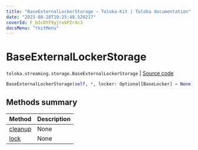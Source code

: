```yaml
---
title: "BaseExternalLockerStorage — Toloka-Kit | Toloka documentation"
date: "2023-08-28T10:25:48.520217"
coverId: F_bIcOYF9yjrxkPZrXc3
docsMenu: "tkitMenu"
---
```


# BaseExternalLockerStorage

`toloka.streaming.storage.BaseExternalLockerStorage` | [Source code](https://github.com/Toloka/toloka-kit/blob/v1.2.1/src/streaming/storage.py#L41)

```python
BaseExternalLockerStorage(self, *, locker: Optional[BaseLocker] = None)
```

## Methods summary

| Method | Description |
| :------| :-----------|
[cleanup](/docs/toloka-kit/reference/toloka.streaming.storage.BaseExternalLockerStorage.cleanup)| None
[lock](/docs/toloka-kit/reference/toloka.streaming.storage.BaseExternalLockerStorage.lock)| None